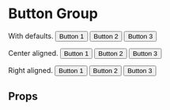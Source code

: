 

<Meta title="Form Controls/Button Group" component={ButtonGroup} />

# Button Group

With defaults.
<Preview>
  <Story name="with defaults">
    <ButtonGroup>
      <Button>Button 1</Button>
      <Button>Button 2</Button>
      <Button>Button 3</Button>
    </ButtonGroup>
  </Story>
</Preview>

Center aligned.
<Preview>
  <Story name="center aligned">
    <ButtonGroup align="center">
      <Button>Button 1</Button>
      <Button>Button 2</Button>
      <Button>Button 3</Button>
    </ButtonGroup>
  </Story>
</Preview>

Right aligned.
<Preview>
  <Story name="right aligned">
    <ButtonGroup align="right">
      <Button>Button 1</Button>
      <Button>Button 2</Button>
      <Button>Button 3</Button>
    </ButtonGroup>
  </Story>
</Preview>

## Props

<ArgsTable of={ButtonGroup} />
